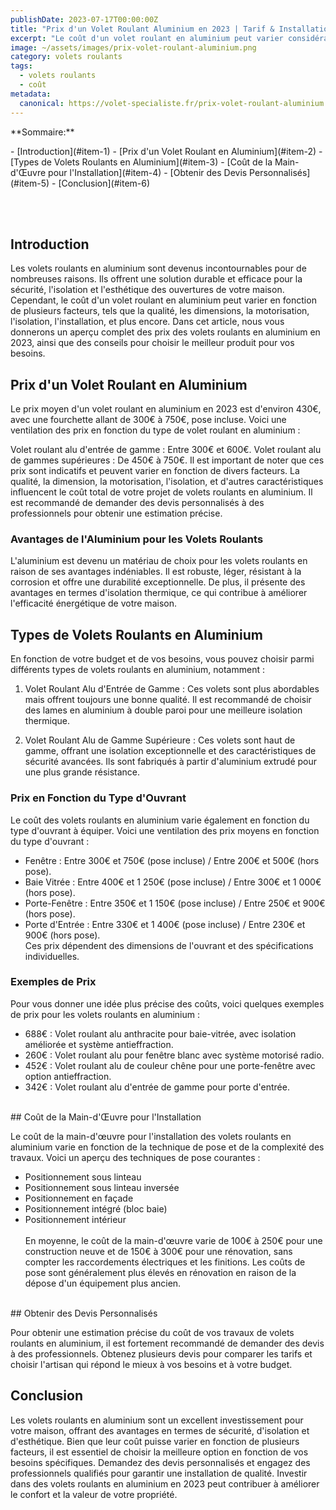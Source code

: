```yaml
---
publishDate: 2023-07-17T00:00:00Z
title: "Prix d'un Volet Roulant Aluminium en 2023 | Tarif & Installation"
excerpt: "Le coût d'un volet roulant en aluminium peut varier considérablement, en raison de la qualité du matériau. L'aluminium est recommandé pour les volets roulants en raison de ses propriétés. Découvrez tout ce que vous devez savoir sur les prix et l'installation des volets roulants en aluminium."
image: ~/assets/images/prix-volet-roulant-aluminium.png
category: volets roulants
tags:
  - volets roulants
  - coût
metadata:
  canonical: https://volet-specialiste.fr/prix-volet-roulant-aluminium
---
```


<div>

<p>**Sommaire:**</p>
- [Introduction](#item-1)
- [Prix d'un Volet Roulant en Aluminium](#item-2)
- [Types de Volets Roulants en Aluminium](#item-3)
- [Coût de la Main-d'Œuvre pour l'Installation](#item-4)
- [Obtenir des Devis Personnalisés](#item-5)
- [Conclusion](#item-6)

</div>

<a id="item-1"></a>
<br />
<br />

## Introduction

Les volets roulants en aluminium sont devenus incontournables pour de nombreuses raisons. Ils offrent une solution durable et efficace pour la sécurité, l'isolation et l'esthétique des ouvertures de votre maison. Cependant, le coût d'un volet roulant en aluminium peut varier en fonction de plusieurs facteurs, tels que la qualité, les dimensions, la motorisation, l'isolation, l'installation, et plus encore. Dans cet article, nous vous donnerons un aperçu complet des prix des volets roulants en aluminium en 2023, ainsi que des conseils pour choisir le meilleur produit pour vos besoins.
<a id="item-2"></a>
<br />
## Prix d'un Volet Roulant en Aluminium

Le prix moyen d'un volet roulant en aluminium en 2023 est d'environ 430€, avec une fourchette allant de 300€ à 750€, pose incluse. Voici une ventilation des prix en fonction du type de volet roulant en aluminium :

Volet roulant alu d'entrée de gamme : Entre 300€ et 600€.
Volet roulant alu de gammes supérieures : De 450€ à 750€.
Il est important de noter que ces prix sont indicatifs et peuvent varier en fonction de divers facteurs. La qualité, la dimension, la motorisation, l'isolation, et d'autres caractéristiques influencent le coût total de votre projet de volets roulants en aluminium. Il est recommandé de demander des devis personnalisés à des professionnels pour obtenir une estimation précise.

### Avantages de l'Aluminium pour les Volets Roulants

L'aluminium est devenu un matériau de choix pour les volets roulants en raison de ses avantages indéniables. Il est robuste, léger, résistant à la corrosion et offre une durabilité exceptionnelle. De plus, il présente des avantages en termes d'isolation thermique, ce qui contribue à améliorer l'efficacité énergétique de votre maison.
<a id="item-3"></a>
<br />
## Types de Volets Roulants en Aluminium

En fonction de votre budget et de vos besoins, vous pouvez choisir parmi différents types de volets roulants en aluminium, notamment :

1. Volet Roulant Alu d'Entrée de Gamme : Ces volets sont plus abordables mais offrent toujours une bonne qualité. Il est recommandé de choisir des lames en aluminium à double paroi pour une meilleure isolation thermique.

2. Volet Roulant Alu de Gamme Supérieure : Ces volets sont haut de gamme, offrant une isolation exceptionnelle et des caractéristiques de sécurité avancées. Ils sont fabriqués à partir d'aluminium extrudé pour une plus grande résistance.

### Prix en Fonction du Type d'Ouvrant

Le coût des volets roulants en aluminium varie également en fonction du type d'ouvrant à équiper. Voici une ventilation des prix moyens en fonction du type d'ouvrant :

- Fenêtre : Entre 300€ et 750€ (pose incluse) / Entre 200€ et 500€ (hors pose).
- Baie Vitrée : Entre 400€ et 1 250€ (pose incluse) / Entre 300€ et 1 000€ (hors pose).
- Porte-Fenêtre : Entre 350€ et 1 150€ (pose incluse) / Entre 250€ et 900€ (hors pose).
- Porte d'Entrée : Entre 330€ et 1 400€ (pose incluse) / Entre 230€ et 900€ (hors pose).<br/>
Ces prix dépendent des dimensions de l'ouvrant et des spécifications individuelles.

### Exemples de Prix

Pour vous donner une idée plus précise des coûts, voici quelques exemples de prix pour les volets roulants en aluminium :

- 688€ : Volet roulant alu anthracite pour baie-vitrée, avec isolation améliorée et système antieffraction.
- 260€ : Volet roulant alu pour fenêtre blanc avec système motorisé radio.
- 452€ : Volet roulant alu de couleur chêne pour une porte-fenêtre avec option antieffraction.
- 342€ : Volet roulant alu d'entrée de gamme pour porte d'entrée.
<a id="item-4"></a>
<br />
## Coût de la Main-d'Œuvre pour l'Installation

Le coût de la main-d'œuvre pour l'installation des volets roulants en aluminium varie en fonction de la technique de pose et de la complexité des travaux. Voici un aperçu des techniques de pose courantes :

- Positionnement sous linteau
- Positionnement sous linteau inversée
- Positionnement en façade
- Positionnement intégré (bloc baie)
- Positionnement intérieur <br/><br/> 
En moyenne, le coût de la main-d'œuvre varie de 100€ à 250€ pour une construction neuve et de 150€ à 300€ pour une rénovation, sans compter les raccordements électriques et les finitions. Les coûts de pose sont généralement plus élevés en rénovation en raison de la dépose d'un équipement plus ancien.
<a id="item-5"></a>
<br />
## Obtenir des Devis Personnalisés

Pour obtenir une estimation précise du coût de vos travaux de volets roulants en aluminium, il est fortement recommandé de demander des devis à des professionnels. Obtenez plusieurs devis pour comparer les tarifs et choisir l'artisan qui répond le mieux à vos besoins et à votre budget.
<a id="item-6"></a>
<br />
## Conclusion

Les volets roulants en aluminium sont un excellent investissement pour votre maison, offrant des avantages en termes de sécurité, d'isolation et d'esthétique. Bien que leur coût puisse varier en fonction de plusieurs facteurs, il est essentiel de choisir la meilleure option en fonction de vos besoins spécifiques. Demandez des devis personnalisés et engagez des professionnels qualifiés pour garantir une installation de qualité. Investir dans des volets roulants en aluminium en 2023 peut contribuer à améliorer le confort et la valeur de votre propriété.
